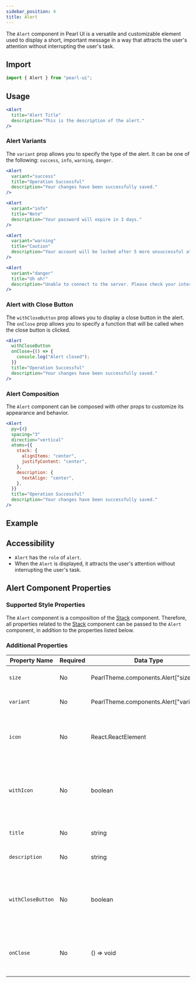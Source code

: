 ```yaml
---
sidebar_position: 4
title: Alert
---
```



<div style={{ display: "flex" }}>
  <SourceButton
    label="Source"
    href="https://github.com/agrawal-rohit/pearl-ui/blob/main/src/components/molecules/alert/alert.tsx"
    style={{ marginRight: "10px" }}
  />
  <SourceButton
    label="Theme Source"
    href="https://github.com/agrawal-rohit/pearl-ui/blob/main/src/components/molecules/alert/alert.config.ts"
  />
</div>

The `Alert` component in Pearl UI is a versatile and customizable element used to display a short, important message in a way that attracts the user's attention without interrupting the user's task.

## Import

```jsx
import { Alert } from "pearl-ui";
```

## Usage

```jsx
<Alert
  title="Alert Title"
  description="This is the description of the alert."
/>
```

### Alert Variants

The `variant` prop allows you to specify the type of the alert. It can be one of the following: `success`, `info`, `warning`, `danger`.

```jsx
<Alert
  variant="success"
  title="Operation Successful"
  description="Your changes have been successfully saved."
/>

<Alert
  variant="info"
  title="Note"
  description="Your password will expire in 3 days."
/>

<Alert
  variant="warning"
  title="Caution"
  description="Your account will be locked after 5 more unsuccessful attempts."
/>

<Alert
  variant="danger"
  title="Uh oh!"
  description="Unable to connect to the server. Please check your internet connection."
/>
```

### Alert with Close Button

The `withCloseButton` prop allows you to display a close button in the alert. The `onClose` prop allows you to specify a function that will be called when the close button is clicked.

```jsx
<Alert
  withCloseButton
  onClose={() => {
    console.log("Alert closed");
  }}
  title="Operation Successful"
  description="Your changes have been successfully saved."
/>
```

### Alert Composition

The `Alert` component can be composed with other props to customize its appearance and behavior.

```jsx
<Alert
  py={4}
  spacing="3"
  direction="vertical"
  atoms={{
    stack: {
      alignItems: "center",
      justifyContent: "center",
    },
    description: {
      textAlign: "center",
    },
  }}
  title="Operation Successful"
  description="Your changes have been successfully saved."
/>
```

## Example


<Snack snackId="@agrawal-rohit/alert" />

## Accessibility

- `Alert` has the `role` of `alert`.
- When the `Alert` is displayed, it attracts the user's attention without interrupting the user's task.

## Alert Component Properties

### Supported Style Properties

The `Alert` component is a composition of the [Stack](../layout/Stack) component. Therefore, all properties related to the [Stack](../layout/Stack) component can be passed to the `Alert` component, in addition to the properties listed below.

### Additional Properties

| Property Name     | Required | Data Type                                      | Default     | Description                                                                    |
| ----------------- | -------- | ---------------------------------------------- | ----------- | ------------------------------------------------------------------------------ |
| `size`            | No       | <t>PearlTheme.components.Alert["sizes"]</t>    |             | Determines the size of the alert.                                              |
| `variant`         | No       | <t>PearlTheme.components.Alert["variants"]</t> | `"success"` | Determines the variant of the alert.                                           |
| `icon`            | No       | <t>React.ReactElement</t>                      |             | Custom icon that overrides the default icon in the alert.                      |
| `withIcon`        | No       | <t>boolean</t>                                 | `true`      | Boolean flag to indicate if the alert should be displayed with an icon.        |
| `title`           | No       | <t>string</t>                                  |             | Title text for the alert.                                                      |
| `description`     | No       | <t>string</t>                                  |             | Description text for the alert.                                                |
| `withCloseButton` | No       | <t>boolean</t>                                 | `false`     | Boolean flag to indicate if the alert should be displayed with a close button. |
| `onClose`         | No       | <t>() => void</t>                              |             | Function to be called when the close button is clicked.                        |
